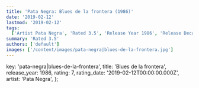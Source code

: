 ```yaml
---
title: 'Pata Negra: Blues de la frontera (1986)'
date: '2019-02-12'
lastmod: '2019-02-12'
tags:
  ['Artist Pata Negra', 'Rated 3.5', 'Release Year 1986', 'Release Decade 1980']
summary: 'Rated 3.5'
authors: ['default']
images: ['/content/images/pata-negra|blues-de-la-frontera.jpg']
---
```


  key: 'pata-negra|blues-de-la-frontera',
  title: 'Blues de la frontera',
  release_year: 1986,
  rating: 7,
  rating_date: '2019-02-12T00:00:00.000Z',
  artist: 'Pata Negra',
};

<MusicRating data={data} />
